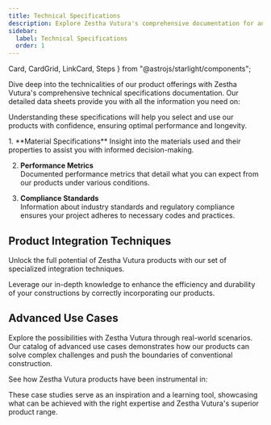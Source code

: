 ```yaml
---
title: Technical Specifications
description: Explore Zestha Vutura's comprehensive documentation for an in-depth look at our premium tools and construction services. 
sidebar:
  label: Technical Specifications
  order: 1
---
```

  Card,
  CardGrid,
  LinkCard,
  Steps
} from "@astrojs/starlight/components";

Dive deep into the technicalities of our product offerings with Zestha Vutura's comprehensive technical specifications documentation. Our detailed data sheets provide you with all the information you need on:

<CardGrid>
  <Card title="Material properties and grades" icon="star"></Card>
  <Card title="Mechanical strengths and tolerances" icon="star"></Card>
  <Card title="Environmental resilience and sustainability ratings" icon="star"></Card>
  <Card title="Compatibility and interoperability" icon="star"></Card>
</CardGrid>

Understanding these specifications will help you select and use our products with confidence, ensuring optimal performance and longevity.

<Steps>
1. **Material Specifications**  
Insight into the materials used and their properties to assist you with informed decision-making.

2. **Performance Metrics**  
Documented performance metrics that detail what you can expect from our products under various conditions.

3. **Compliance Standards**  
Information about industry standards and regulatory compliance ensures your project adheres to necessary codes and practices.
</Steps>

## Product Integration Techniques

Unlock the full potential of Zestha Vutura products with our set of specialized integration techniques. 

Leverage our in-depth knowledge to enhance the efficiency and durability of your constructions by correctly incorporating our products.

## Advanced Use Cases

Explore the possibilities with Zestha Vutura through real-world scenarios. Our catalog of advanced use cases demonstrates how our products can solve complex challenges and push the boundaries of conventional construction.

See how Zestha Vutura products have been instrumental in:

<CardGrid>
  <LinkCard title="Major infrastructure projects" href="/guides/getting-started" />
  <LinkCard title="Innovative architectural accomplishments" href="/guides/getting-started" />
  <LinkCard title="High-stress industrial applications" href="/guides/getting-started" />
</CardGrid>

These case studies serve as an inspiration and a learning tool, showcasing what can be achieved with the right expertise and Zestha Vutura's superior product range.